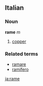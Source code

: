 ==Italian==
===Noun===
'''rame''' ''m''

# [[copper]]

===Related terms===
*[[ramare]]
*[[ramifero]]
[[ja:rame]]